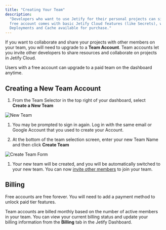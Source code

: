```yaml
---
title: "Creating Your Team"
description:
  "Developers who want to use Jetify for their personal projects can sign up for a free account. The
  free account comes with basic Jetify Cloud features (like Secrets), with additional features like
  Deployments and Cache available for purchase."
---
```


If you want to collaborate and share your projects with other members on your team, you will need to
upgrade to a **Team Account**. Team accounts let you invite other developers to share resources and
collaborate on projects in Jetify Cloud.

Users with a free account can upgrade to a paid team on the dashboard anytime.

## Creating a New Team Account[​](#creating-a-new-team-account "Direct link to Creating a New Team Account")

1. From the Team Selector in the top right of your dashboard, select **Create a New Team**

![New Team](/images/docs/cloud/dashboard/creating_your_team/docs/assets/images/team_selector-3878e484bde014913d146b6d0cc4a8e9.png)

1. You may be prompted to sign in again. Log in with the same email or Google Account that you used
   to create your Account.

2. At the bottom of the team selection screen, enter your new Team Name and then click **Create
   Team**

![Create Team Form](/images/docs/cloud/dashboard/creating_your_team/docs/assets/images/create_team_form-dc9bb471dbb0a60cb2da2c2147bf7d8c.png)

1. Your new team will be created, and you will be automatically switched to your new team. You can
   now [invite other members](/docs/cloud/dashboard/inviting_members/) to join your team.

## Billing[​](#billing "Direct link to Billing")

Free accounts are free forever. You will need to add a payment method to unlock paid tier features.

Team accounts are billed monthly based on the number of active members in your team. You can view
your current billing status and update your billing information from the **Billing** tab in the
Jetify Dashboard.
